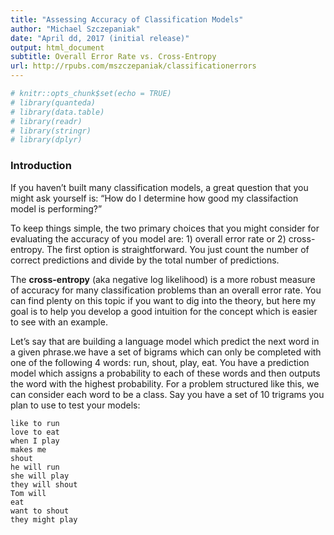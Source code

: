 ```yaml
---
title: "Assessing Accuracy of Classification Models"
author: "Michael Szczepaniak"
date: "April dd, 2017 (initial release)"
output: html_document
subtitle: Overall Error Rate vs. Cross-Entropy
url: http://rpubs.com/mszczepaniak/classificationerrors
---
```


```r
# knitr::opts_chunk$set(echo = TRUE)
# library(quanteda)
# library(data.table)
# library(readr)
# library(stringr)
# library(dplyr)
```

### Introduction
If you haven't built many classification models, a great question that you might ask yourself is: "How do I determine how good my classifaction model is performing?"

To keep things simple, the two primary choices that you might consider for evaluating the accuracy of you model are: 1) overall error rate or 2) cross-entropy. The first option is straightforward. You just count the number of correct predictions and divide by the total number of predictions.

The **cross-entropy** (aka negative log likelihood) is a more robust measure of accuracy for many classification problems than an overall error rate. You can find plenty on this topic if you want to dig into the theory, but here my goal is to help you develop a good intuition for the concept which is easier to see with an example.

Let's say that are building a language model which predict the next word in a given phrase.we have a set of bigrams which can only be completed with one of the following 4 words: run, shout, play, eat. You have a prediction model which assigns a probability to each of these words and then outputs the word with the highest probability. For a problem structured like this, we can consider each word to be a class. Say you have a set of 10 trigrams you plan to use to test your models:

<code>like to run<br>love to eat<br>when I play<br>makes me shout<br>he will run<br>she will play<br>they will shout<br>Tom will eat<br>want to shout<br>they might play</code>
